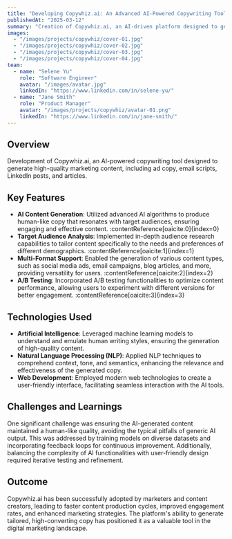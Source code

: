 ```yaml
---
title: "Developing Copywhiz.ai: An Advanced AI-Powered Copywriting Tool"
publishedAt: "2025-03-12"
summary: "Creation of Copywhiz.ai, an AI-driven platform designed to generate high-quality marketing content, including ad copy, email scripts, LinkedIn posts, and articles."
images:
  - "/images/projects/copywhiz/cover-01.jpg"
  - "/images/projects/copywhiz/cover-02.jpg"
  - "/images/projects/copywhiz/cover-03.jpg"
  - "/images/projects/copywhiz/cover-04.jpg"
team:
  - name: "Selene Yu"
    role: "Software Engineer"
    avatar: "/images/avatar.jpg"
    linkedIn: "https://www.linkedin.com/in/selene-yu/"
  - name: "Jane Smith"
    role: "Product Manager"
    avatar: "/images/projects/copywhiz/avatar-01.png"
    linkedIn: "https://www.linkedin.com/in/jane-smith/"
---
```


## Overview

Development of Copywhiz.ai, an AI-powered copywriting tool designed to generate high-quality marketing content, including ad copy, email scripts, LinkedIn posts, and articles.

## Key Features

- **AI Content Generation**: Utilized advanced AI algorithms to produce human-like copy that resonates with target audiences, ensuring engaging and effective content. :contentReference[oaicite:0]{index=0}
- **Target Audience Analysis**: Implemented in-depth audience research capabilities to tailor content specifically to the needs and preferences of different demographics. :contentReference[oaicite:1]{index=1}
- **Multi-Format Support**: Enabled the generation of various content types, such as social media ads, email campaigns, blog articles, and more, providing versatility for users. :contentReference[oaicite:2]{index=2}
- **A/B Testing**: Incorporated A/B testing functionalities to optimize content performance, allowing users to experiment with different versions for better engagement. :contentReference[oaicite:3]{index=3}

## Technologies Used

- **Artificial Intelligence**: Leveraged machine learning models to understand and emulate human writing styles, ensuring the generation of high-quality content.
- **Natural Language Processing (NLP)**: Applied NLP techniques to comprehend context, tone, and semantics, enhancing the relevance and effectiveness of the generated copy.
- **Web Development**: Employed modern web technologies to create a user-friendly interface, facilitating seamless interaction with the AI tools.

## Challenges and Learnings

One significant challenge was ensuring the AI-generated content maintained a human-like quality, avoiding the typical pitfalls of generic AI output. This was addressed by training models on diverse datasets and incorporating feedback loops for continuous improvement. Additionally, balancing the complexity of AI functionalities with user-friendly design required iterative testing and refinement.

## Outcome

Copywhiz.ai has been successfully adopted by marketers and content creators, leading to faster content production cycles, improved engagement rates, and enhanced marketing strategies. The platform's ability to generate tailored, high-converting copy has positioned it as a valuable tool in the digital marketing landscape.
